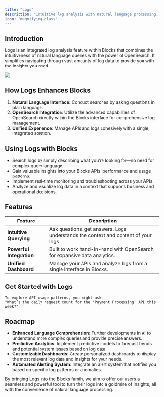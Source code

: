 ```yaml
---
title: "Logs"
description: "Intuitive log analysis with natural language processing, enhanced by OpenSearch integration."
icon: "magnifying-glass"
---
```


## Introduction

Logs is an integrated log analysis feature within Blocks that combines the intuitiveness of natural language queries with the power of OpenSearch. It simplifies navigating through vast amounts of log data to provide you with the insights you need.

<Frame>
  <img src="/images/logs.png" style={{ borderRadius: "0.5rem" }} />
</Frame>

## How Logs Enhances Blocks

1. **Natural Language Interface**: Conduct searches by asking questions in plain language.
2. **OpenSearch Integration**: Utilize the advanced capabilities of OpenSearch directly within the Blocks interface for comprehensive log management.
3. **Unified Experience**: Manage APIs and logs cohesively with a single, integrated solution.

## Using Logs with Blocks

- Search logs by simply describing what you’re looking for—no need for complex query language.
- Gain valuable insights into your Blocks APIs' performance and usage patterns.
- Implement real-time monitoring and troubleshooting across your APIs.
- Analyze and visualize log data in a context that supports business and operational decisions.

## Features

| Feature                  | Description                                                                        |
| ------------------------ | ---------------------------------------------------------------------------------- |
| **Intuitive Querying**   | Ask questions, get answers. Logs understands the context and content of your logs. |
| **Powerful Integration** | Built to work hand-in-hand with OpenSearch for expansive data analytics.           |
| **Unified Dashboard**    | Manage your APIs and analyze logs from a single interface in Blocks.               |

## Get Started with Logs

```plaintext
To explore API usage patterns, you might ask:
"What’s the daily request count for the 'Payment Processing' API this week?"
```

## Roadmap

- **Enhanced Language Comprehension**: Further developments in AI to understand more complex queries and provide precise answers.
- **Predictive Analytics**: Implement predictive models to forecast trends and potential system issues based on log data.
- **Customizable Dashboards**: Create personalized dashboards to display the most relevant log data and insights for your needs.
- **Automated Alerting System**: Integrate an alert system that notifies you based on specific log patterns or anomalies.

By bringing Logs into the Blocks family, we aim to offer our users a seamless and powerful tool to turn their logs into a goldmine of insights, all with the convenience of natural language processing.
